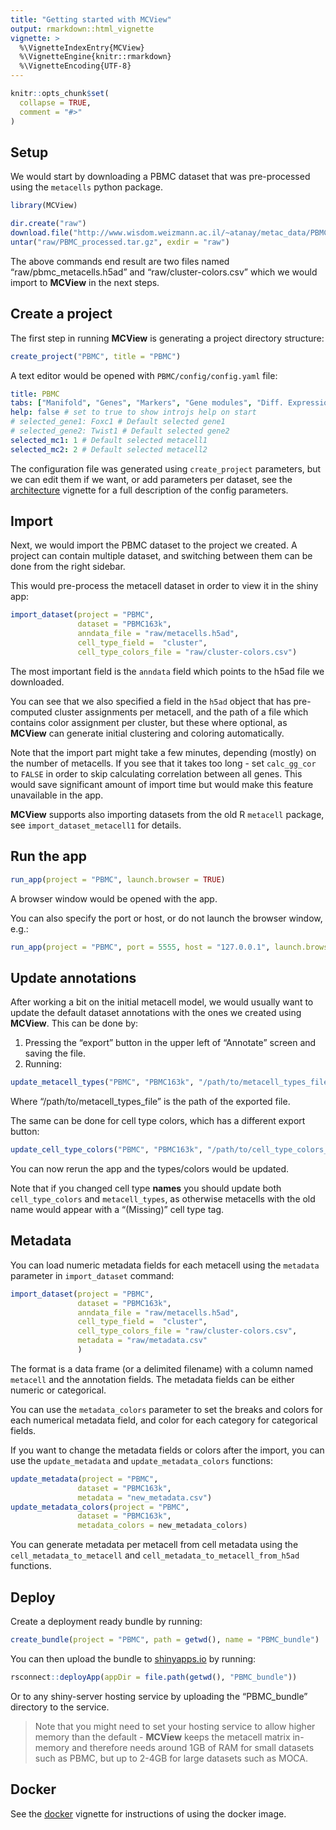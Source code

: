 ```yaml
---
title: "Getting started with MCView"
output: rmarkdown::html_vignette
vignette: >
  %\VignetteIndexEntry{MCView}
  %\VignetteEngine{knitr::rmarkdown}
  %\VignetteEncoding{UTF-8}
---
```


```r
knitr::opts_chunk$set(
  collapse = TRUE,
  comment = "#>"
)
```

## Setup

We would start by downloading a PBMC dataset that was pre-processed using the `metacells` python package. 

```r
library(MCView)
```

```r
dir.create("raw")
download.file("http://www.wisdom.weizmann.ac.il/~atanay/metac_data/PBMC_processed.tar.gz", "raw/PBMC_processed.tar.gz")
untar("raw/PBMC_processed.tar.gz", exdir = "raw")
```

The above commands end result are two files named "raw/pbmc_metacells.h5ad" and "raw/cluster-colors.csv" which we would import to __MCView__ in the next steps. 

## Create a project

The first step in running __MCView__ is generating a project directory structure: 

```r
create_project("PBMC", title = "PBMC")
```

A text editor would be opened with `PBMC/config/config.yaml` file:

```yaml
title: PBMC
tabs: ["Manifold", "Genes", "Markers", "Gene modules", "Diff. Expression", "Cell types","Annotate", "About"] # which tabs to show
help: false # set to true to show introjs help on start
# selected_gene1: Foxc1 # Default selected gene1
# selected_gene2: Twist1 # Default selected gene2
selected_mc1: 1 # Default selected metacell1 
selected_mc2: 2 # Default selected metacell2
```

The configuration file was generated using `create_project` parameters, but we can edit them if we want, or add parameters per dataset, see the [architecture](https://tanaylab.github.io/MCView/articles/Architecture.html) vignette for a full description of the config parameters. 


## Import 

Next, we would import the PBMC dataset to the project we created. A project can contain multiple dataset, and switching between them can be done from the right sidebar. 

This would pre-process the metacell dataset in order to view it in the shiny app: 

```r
import_dataset(project = "PBMC", 
               dataset = "PBMC163k", 
               anndata_file = "raw/metacells.h5ad", 
               cell_type_field =  "cluster",
               cell_type_colors_file = "raw/cluster-colors.csv")
```

The most important field is the `anndata` field which points to the h5ad file we downloaded. 

You can see that we also specified a field in the `h5ad` object that has pre-computed cluster assignments per metacell, and the path of a file which contains color assignment per cluster, but these where optional, as __MCView__ can generate initial clustering and coloring automatically. 

Note that the import part might take a few minutes, depending (mostly) on the number of metacells. If you see that it takes too long - set `calc_gg_cor` to `FALSE` in order to skip calculating correlation between all genes. This would save significant amount of import time but would make this feature unavailable in the app. 

__MCView__ supports also importing datasets from the old R `metacell` package, see `import_dataset_metacell1` for details.

## Run the app

```r
run_app(project = "PBMC", launch.browser = TRUE)
```

A browser window would be opened with the app. 

You can also specify the port or host, or do not launch the browser window, e.g.: 

```r
run_app(project = "PBMC", port = 5555, host = "127.0.0.1", launch.browser = FALSE)
```

## Update annotations

After working a bit on the initial metacell model, we would usually want to update the default dataset annotations with the ones we created using __MCView__. This can be done by:

1. Pressing the "export" button in the upper left of "Annotate" screen and saving the file. 
2. Running: 

```r
update_metacell_types("PBMC", "PBMC163k", "/path/to/metacell_types_file")
```

Where "/path/to/metacell_types_file" is the path of the exported file. 

The same can be done for cell type colors, which has a different export button: 

```r
update_cell_type_colors("PBMC", "PBMC163k", "/path/to/cell_type_colors_file")
```

You can now rerun the app and the types/colors would be updated. 

Note that if you changed cell type __names__ you should update both `cell_type_colors` and `metacell_types`, as otherwise metacells with the old name would appear with a "(Missing)" cell type tag. 

## Metadata

You can load numeric metadata fields for each metacell using the `metadata` parameter in `import_dataset` command:

```r
import_dataset(project = "PBMC", 
               dataset = "PBMC163k", 
               anndata_file = "raw/metacells.h5ad", 
               cell_type_field =  "cluster",
               cell_type_colors_file = "raw/cluster-colors.csv",
               metadata = "raw/metadata.csv"
               )
```

The format is a data frame (or a delimited filename) with a column named `metacell` and the annotation fields. The metadata fields can be either numeric or categorical. 

You can use the `metadata_colors` parameter to set the breaks and colors for each numerical metadata field, and color for each category for categorical fields. 

If you want to change the metadata fields or colors after the import, you can use the  `update_metadata` and `update_metadata_colors` functions:

```r
update_metadata(project = "PBMC", 
               dataset = "PBMC163k", 
               metadata = "new_metadata.csv")
update_metadata_colors(project = "PBMC", 
               dataset = "PBMC163k", 
               metadata_colors = new_metadata_colors)               
```

You can generate metadata per metacell from cell metadata using the `cell_metadata_to_metacell` and `cell_metadata_to_metacell_from_h5ad` functions. 

## Deploy

Create a deployment ready bundle by running: 

```r
create_bundle(project = "PBMC", path = getwd(), name = "PBMC_bundle")
```

You can then upload the bundle to [shinyapps.io](https://docs.rstudio.com/shinyapps.io/getting-started.html#deploying-applications) by running: 

```r
rsconnect::deployApp(appDir = file.path(getwd(), "PBMC_bundle"))
```

Or to any shiny-server hosting service by uploading the "PBMC_bundle" directory to the service. 

> Note that you might need to set your hosting service to allow higher memory than the default - __MCView__ keeps the metacell matrix in-memory and therefore needs around 1GB of RAM for small datasets such as PBMC, but up to 2-4GB for large datasets such as MOCA. 

## Docker 

See the [docker](https://tanaylab.github.io/MCView/articles/Docker.html) vignette for instructions of using the docker image. 